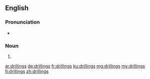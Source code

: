 ==English==

===Pronunciation===
* {{IPA|/ˈdɹɪlɪŋz/|lang=en}}

===Noun===
{{head|en|noun plural form}}

# {{plural of|drilling|lang=en}}

[[ar:drillings]]
[[de:drillings]]
[[fr:drillings]]
[[ku:drillings]]
[[mg:drillings]]
[[my:drillings]]
[[fi:drillings]]
[[zh:drillings]]